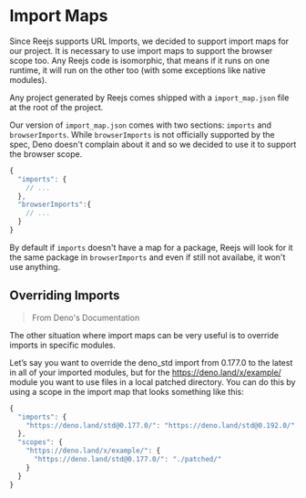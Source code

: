 # Import Maps

Since Reejs supports URL Imports, we decided to support import maps for our project. It is necessary to use import maps to support the browser scope too.
Any Reejs code is isomorphic, that means if it runs on one runtime, it will run on the other too (with some exceptions like native modules).

Any project generated by Reejs comes shipped with a `import_map.json` file at the root of the project.

Our version of `import_map.json` comes with two sections: `imports` and `browserImports`.
While `browserImports` is not officially supported by the spec, Deno doesn't complain about it and so we decided to use it to support the browser scope.

```js
{
  "imports": {
    // ...
  },
  "browserImports":{
    // ...
  }
}
```

By default if `imports` doesn't have a map for a package, Reejs will look for it the same package in `browserImports` and even if still not availabe, it won't use anything.

## Overriding Imports

> From Deno's Documentation

The other situation where import maps can be very useful is to override imports in specific modules.

Let’s say you want to override the deno_std import from 0.177.0 to the latest in all of your imported modules, but for the https://deno.land/x/example/ module you want to use files in a local patched directory. You can do this by using a scope in the import map that looks something like this:

```js
{
  "imports": {
    "https://deno.land/std@0.177.0/": "https://deno.land/std@0.192.0/"
  },
  "scopes": {
    "https://deno.land/x/example/": {
      "https://deno.land/std@0.177.0/": "./patched/"
    }
  }
}
```

